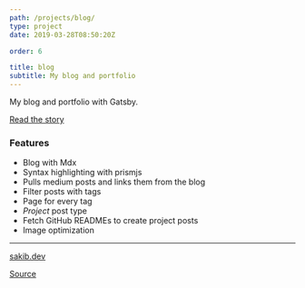 ```yaml
---
path: /projects/blog/
type: project
date: 2019-03-28T08:50:20Z

order: 6

title: blog
subtitle: My blog and portfolio
---
```

My blog and portfolio with Gatsby.

[Read the story](https://sakib.dev/blog/built-my-portfolio-with-gatsby)

### Features

- Blog with Mdx
- Syntax highlighting with prismjs
- Pulls medium posts and links them from the blog
- Filter posts with tags
- Page for every tag
- _Project_ post type
- Fetch GitHub READMEs to create project posts
- Image optimization

---
[sakib.dev](https://sakib.dev)

[Source](https://github.com/sjsakib/blog)
